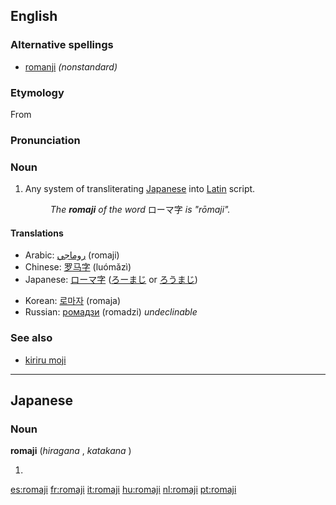 {{wikipedia}}
==English==

===Alternative spellings===
* [[romanji]] ''(nonstandard)''

===Etymology===
From {{etyl|ja}} {{term|ローマ字|sc=Jpan|tr=[[rōmaji]]||roman letters|lang=ja}}

===Pronunciation===
{{rfp}}

===Noun===
{{en-noun|-}}

# Any system of transliterating [[Japanese]] into [[Latin]] script.
#: ''The '''romaji''' of the word'' ローマ字 ''is "rōmaji".''

====Translations====
{{trans-top|Any system of transliterating Japanese into Latin script}}
* Arabic: [[روماجي]] (romaji)
* Chinese: [[罗马字]] (luómǎzì)
* Japanese: [[ローマ字]] ([[ろーまじ]] or [[ろうまじ]])
{{trans-mid}}
* Korean: [[로마자]] (romaja)
* Russian: [[ромадзи]] (romadzi) {{f}} ''undeclinable''
{{trans-bottom}}

===See also===
* [[kiriru moji]]

----

==Japanese==
{{rfd}}

{{ja-see-also|rōmaji}}

===Noun===
'''romaji''' (''hiragana'' {{Jpan|ろまじ}}, ''katakana'' {{Jpan|ロマジ}})

# {{misspelling of|rōmaji|lang=Japanese}}

[[es:romaji]]
[[fr:romaji]]
[[it:romaji]]
[[hu:romaji]]
[[nl:romaji]]
[[pt:romaji]]